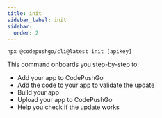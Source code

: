 ```yaml
---
title: init
sidebar_label: init
sidebar:
  order: 2
---
```


`npx @codepushgo/cli@latest init [apikey]`

This command onboards you step-by-step to:

- Add your app to CodePushGo
- Add the code to your app to validate the update
- Build your app
- Upload your app to CodePushGo
- Help you check if the update works 
